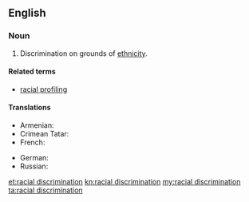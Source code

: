 ==English==

===Noun===
{{en-noun|head=[[racial]] [[discrimination]]|-}}

# Discrimination on grounds of [[ethnicity]].

====Related terms====
* [[racial profiling]]

====Translations====
{{trans-top|discrimination on grounds of ethnicity}}
* Armenian: {{t|hy|ռասայական խտրականություն|sc=Armn}}
* Crimean Tatar: {{t|crh|ırq ayırımı}}
* French: {{t|fr|discrimination raciale|f}}
{{trans-mid}}
* German: {{t|de|Rassendiskriminierung|f}}
* Russian: {{t|ru|расовая дискримина́ция}}
{{trans-bottom}}

[[et:racial discrimination]]
[[kn:racial discrimination]]
[[my:racial discrimination]]
[[ta:racial discrimination]]